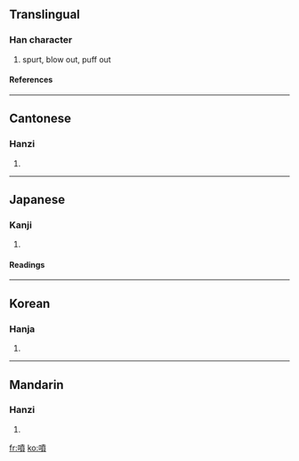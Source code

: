 {{see|喷}}

==Translingual==
===Han character===
{{Han char|rn=30|rad=口|as=12|sn=15|four=6408<sub>6</sub>|canj=口十廿金 (RJTC)}}
# spurt, blow out, puff out
====References====
{{Han ref|kx=0211.060|dkj=04345|dj=0433.240|hdz=10680.090|uh=5674|ud=22132|bh=BC51|bd=48209}}
----
==Cantonese==
===Hanzi===
{{yue-hanzi|jyut=|y=pan3}}
# {{defn|Cantonese}}
----
==Japanese==
===Kanji===
{{ja-kanji|grade=|rs=口12}}
# {{defn|Japanese}} 
====Readings====
{{ja-readings|on=[[ふん]] (fun)|kun=[[ふく]] (fuku), [[はく]] (haku)}}
----
==Korean==
===Hanja===
{{ko-hanja|hangeul=분|rv=bun|mr=pun}}
# {{defn|Korean}}
----
==Mandarin==
===Hanzi===
{{cmn-hanzi|sim=喷|pin=[[pēn]] (pen1)|wg=p'en<sup>1</sup>}}
# {{defn|Mandarin}}

[[fr:噴]]
[[ko:噴]]